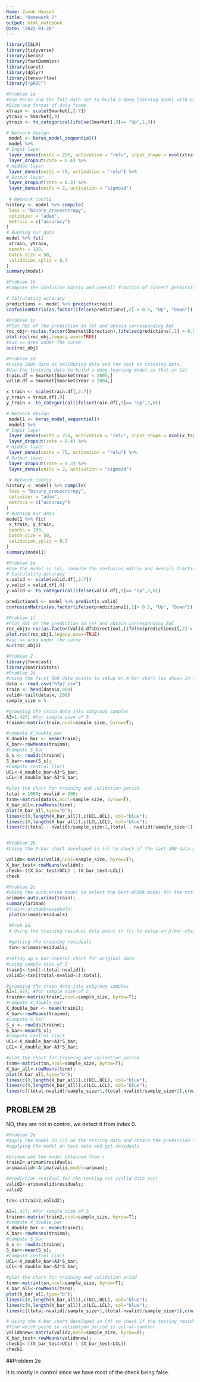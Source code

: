 ```yaml
---
Name: Zanub Hassan
title: "Homework 7"
output: html_notebook
Date: "2022-04-20"
---
```


 

```r
library(ISLR)
library(tidyverse)
library(keras)
library(fastDummies)
library(caret)
library(dplyr)
library(tensorflow)
library("pROC")

#Problem 1a
#Use Keras and the full data set to build a deep learning model with Direction as the response and the five lag variables plus Volume as predictors. You can choose the structure of the deep neural network (e.g., number of hidden layers and nodes on each layer)
#Size and format of data frame
xtrain <- scale(Smarket[,2:7])
ytrain = Smarket[,9]
ytrain <- to_categorical(ifelse(Smarket[,9]== "Up",1,0))

# Network design
 model <- keras_model_sequential()
 model %>%
# Input layer
 layer_dense(units = 256, activation = "relu", input_shape = ncol(xtrain)) %>% 
 layer_dropout(rate = 0.4) %>% 
# Hidden layer
 layer_dense(units = 75, activation = "relu") %>%
# Output layer
 layer_dropout(rate = 0.3) %>%
 layer_dense(units = 2, activation = "sigmoid")
 
 # Network config
history <- model %>% compile(
 loss = "binary_crossentropy",
 optimizer = "adam",
 metrics = c("accuracy")
)
# Running our data
model %>% fit(
 xtrain, ytrain, 
 epochs = 100, 
 batch_size = 50,
 validation_split = 0.3
)
summary(model)

#Problem 1b
#Compute the confusion matrix and overall fraction of correct predictions of the model. Use probability of 0.5 as the threshold

# Calculating accuracy
predictions <- model %>% predict(xtrain)
confusionMatrix(as.factor(ifelse(predictions[,2] > 0.5, "Up", "Down")), as.factor(Smarket$Direction), positive = "Up")

#Problem 1c
#Plot ROC of the prediction in (b) and obtain corresponding AUC
roc_obj<-roc(as.factor(Smarket$Direction),(ifelse(predictions[,2] > 0.5, 1, 0)))
plot.roc(roc_obj,legacy.axes=TRUE)
#auc == area under the curve
auc(roc_obj)
```
```r

#Problem 1d
#Using 2005 data as validation data and the rest as training data.
#Use the training data to build a deep learning model as that in (a)
train.df = Smarket[Smarket$Year < 2005,]
valid.df = Smarket[Smarket$Year > 2004,]

x_train <- scale(train.df[,2:7])
y_train = train.df[,9]
y_train <- to_categorical(ifelse(train.df[,9]== "Up",1,0))

# Network design
 model1 <- keras_model_sequential()
 model1 %>%
# Input layer
 layer_dense(units = 256, activation = "relu", input_shape = ncol(x_train)) %>% 
 layer_dropout(rate = 0.4) %>% 
# Hidden layer
 layer_dense(units = 75, activation = "relu") %>%
# Output layer
 layer_dropout(rate = 0.3) %>%
 layer_dense(units = 2, activation = "sigmoid")
 
 # Network config
history <- model1 %>% compile(
 loss = "binary_crossentropy",
 optimizer = "adam",
 metrics = c("accuracy")
)
# Running our data
model1 %>% fit(
 x_train, y_train, 
 epochs = 100, 
 batch_size = 50,
 validation_split = 0.3
)
summary(model1)

#Problem 1e
#Use the model in (d), compute the confusion matrix and overall fraction of correct predictions for the validation period. Use probability of 0.5 as the threshold.
# Calculating accuracy
x.valid <- scale(valid.df[,2:7])
y.valid = valid.df[,9]
y.valid <- to_categorical(ifelse(valid.df[,9]== "Up",1,0))

predictions1 <- model %>% predict(x.valid)
confusionMatrix(as.factor(ifelse(predictions1[,2]> 0.5, "Up", "Down")), as.factor(valid.df$Direction), positive = "Up")

#Problem 1f
#Plot ROC of the prediction in (e) and obtain corresponding AUC
roc_obj1<-roc(as.factor(valid.df$Direction),(ifelse(predictions1[,2] > 0.5, 1, 0)))
plot.roc(roc_obj1,legacy.axes=TRUE)
#auc == area under the curve
auc(roc_obj1)

```
```r
#Problem 2
library(forecast)
library(matrixStats)
#Problem 2a
#Using the first 800 data points to setup an X-bar chart (as shown in slide 9 of lecture 11.). Use sample size n=5.
data <- read.csv("h7p2.csv")
train <- head(data$x,800)
valid<-tail(data$x, 200)
sample_size = 5

#grouping the train data into subgroup samples
A3=1.427; #for sample size of 5
trainm<-matrix(train,ncol=sample_size, byrow=T);

#compute X_double_bar
X_double_bar <- mean(train);
X_bar<-rowMeans(trainm);
#compute S_bar
S_s <- rowSds(trainm);
S_bar<-mean(S_s);
#compute control limit
UCL<-X_double_bar+A3*S_bar;
LCL<-X_double_bar-A3*S_bar;

#plot the chart for training and validation period
total = 1000; nvalid = 200;
tsnm<-matrix(data$x,ncol=sample_size, byrow=T);
X_bar_all<-rowMeans(tsnm);
plot(X_bar_all,type="b");
lines(c(0,length(X_bar_all)),c(UCL,UCL), col="blue");
lines(c(0,length(X_bar_all)),c(LCL,LCL), col="blue");
lines(c((total - nvalid)/sample_size+1,(total - nvalid)/sample_size+1),c(UCL+1,LCL-1), col="blue", lty="dotted");


#Problem 2b
#Using the X-bar chart developed in (a) to check if the last 200 data points is in control. If not, which sample index we first detect the anomaly? Please note you need to group individual data point into samples (with sample size of 5) and check

validm<-matrix(valid,ncol=sample_size, byrow=T);
X_bar_test<-rowMeans(validm);
check<-((X_bar_test>UCL) | (X_bar_test<LCL))
check

#Problem 2c
#Using the auto.arima model to select the best ARIMA model for the training data and plot the model residuals.
arimam<-auto.arima(train);
summary(arimam)
#train<-arimam$residuals;
 plot(arimam$residuals)
```
```r
 #Prob 2d
 # Using the training residual data point in (c) to setup an X-bar chart (as shown in slide 9 of lecture 11.). Use sample size n=5
 
 #getting the training residuals
 tsn<-arimam$residuals;
 
#seting up x_bar control chart for original data
#using sample size of 5
train1<-tsn[1:(total-nvalid)];
valid1<-tsn[(total-nvalid+1):total];

#grouping the train data into subgroup samples
A3=1.427; #for sample size of 5
trainm<-matrix(train1,ncol=sample_size, byrow=T);
#compute X_double_bar
X_double_bar <- mean(train1);
X_bar<-rowMeans(trainm);
#compute S_bar
S_s <- rowSds(trainm);
S_bar<-mean(S_s);
#compute control limit
UCL<-X_double_bar+A3*S_bar;
LCL<-X_double_bar-A3*S_bar;

#plot the chart for training and validation period
tsnm<-matrix(tsn,ncol=sample_size, byrow=T);
X_bar_all<-rowMeans(tsnm);
plot(X_bar_all,type="b");
lines(c(0,length(X_bar_all)),c(UCL,UCL), col="blue");
lines(c(0,length(X_bar_all)),c(LCL,LCL), col="blue");
lines(c((total-nvalid)/sample_size+1,(total-nvalid)/sample_size+1),c(min(tsn),max(tsn)), col="blue", lty="dotted");

```
## PROBLEM 2B
NO, they are not in control, we detect it from index 0.

```r
#Problem 2e
#Apply the model in (c) on the testing data and obtain the prediction residual for the testing period. Using the X-bar chart developed in (d) to check if the testing residual data points obtained is in control. If not, which sample index we first detect the anomaly? Please note you need to group individual residual data point into samples (with sample size of 5) and check.
#applying the model on test data and get residuals

#arimam was the model obtained from c
train2<-arimam$residuals;
arimavalid<-Arima(valid,model=arimam);

#Prediction residual for the testing set (valid data set)
valid2<-arimavalid$residuals;
valid2

tsn<-c(train2,valid2);

A3=1.427; #for sample size of 5
trainm<-matrix(train2,ncol=sample_size, byrow=T);
#compute X_double_bar
X_double_bar <- mean(train2);
X_bar<-rowMeans(trainm);
#compute S_bar
S_s <- rowSds(trainm);
S_bar<-mean(S_s);
#compute control limit
UCL<-X_double_bar+A3*S_bar;
LCL<-X_double_bar-A3*S_bar;

#plot the chart for training and validation eriod
tsnm<-matrix(tsn,ncol=sample_size, byrow=T);
X_bar_all<-rowMeans(tsnm);
plot(X_bar_all,type="b");
lines(c(0,length(X_bar_all)),c(UCL,UCL), col="blue");
lines(c(0,length(X_bar_all)),c(LCL,LCL), col="blue");
lines(c((total-nvalid)/sample_size+1,(total-nvalid)/sample_size+1),c(min(tsn),max(tsn)), col="blue", lty="dotted");

# Using the X-bar chart developed in (d) to check if the testing residual data points obtained is in control. If not, which sample index we first detect the anomaly? Please note you need to group individual residual data point into samples (with sample size of 5) and check.
#find which point in validation period is out-of-control
validmnew<-matrix(valid2,ncol=sample_size, byrow=T);
X_bar_test<-rowMeans(validmnew);
check1<-((X_bar_test>UCL) | (X_bar_test<LCL))
check1

```
##Problem 2e

It is mostly in control since we have most of the check being false. 



